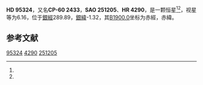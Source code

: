 {{Starbox begin
| name = HD 95324
}}
{{Starbox observe
| epoch = [[J2000.0|J2000.0]]
| constell = {{星座名待查}}<ref name=SIMBAD>{{cite web
 | url=http://simbad.u-strasbg.fr/simbad/sim-id?Ident=HR+4290
 | title =Pulsating variable Star
 | publisher=Centre de Données astronomiques de Strasbourg
 | work=SIMBAD
 | accessdate=2012-07-13}}</ref><ref name=DATA>{{cite web
 | url=http://vizier.u-strasbg.fr/viz-bin/VizieR-5?-out.add=.&-source=5050&-corr=PK=HR&-out.max=9999&HR=4290
 | title=VizieR Detailed Page
 | accessdate=2012-07-13
 | archive-date=2016-03-04
 | archive-url=https://web.archive.org/web/20160304194426/http://vizier.u-strasbg.fr/viz-bin/VizieR-5?-out.add=.&-source=5050&-corr=PK=HR&-out.max=9999&HR=4290
 | dead-url=no
 }}</ref>
| 星官 = 
| ra = {{RA|10|59|14}}<ref name=SIMBAD /><ref name=DATA />
| dec = {{DEC|-61|19|13}}<ref name=SIMBAD /><ref name=DATA />
| appmag_v = 6.16<ref name=SIMBAD /><ref name=DATA />
}}
{{Starbox character
| class = B8IV<ref name=SIMBAD /><ref name=DATA />
| b-v = -0.06<ref name=SIMBAD /><ref name=DATA />
| u-b = -0.29<ref name=SIMBAD /><ref name=DATA />
| r-i = <ref name=SIMBAD /><ref name=DATA />
| variable = 
}}
{{Starbox astrometry
| radial_v = -0.29
| prop_mo_ra = 16
| parallax = 
| p_error = 
}}
{{Starbox catalog
| names =CP-60 2433，[[SAO星表|SAO]] 251205，[[HD星表|HD]] 95324，[[HR星表|HR]] 4290}}
{{Starbox reference |Simbad=HR+4290}}
{{Starbox end}}

'''HD 95324'''，又名'''CP-60 2433'''，'''SAO 251205'''、'''HR 4290'''，是一颗恒星<ref name=SIMBAD /><ref name=DATA />，视星等为6.16，位于[[銀道座標系|銀經]]289.89，[[銀道座標系|銀緯]]-1.32，其[[B1900.0|B1900.0]]坐标为赤經{{RA|10|55|12.4}}，赤緯{{DEC|-60|-1.32|4}}。

== 参考文献 ==
{{reflist}}

{{star-stub}}

[[Category:HD和HDE天體|95324]]
[[Category:HR天體|4290]]
[[Category:SAO天體|251205]]
